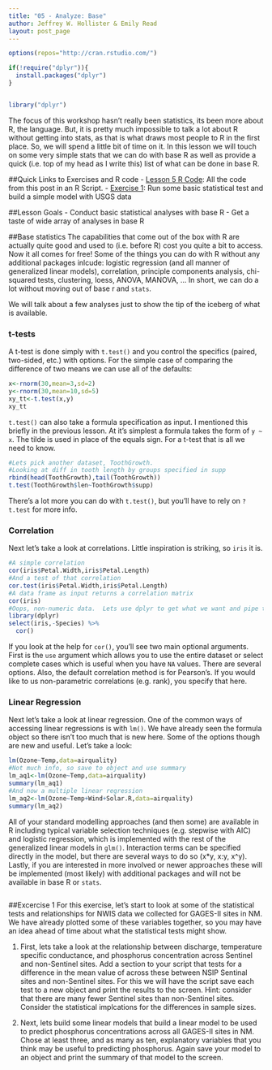 ```yaml
---
title: "05 - Analyze: Base"
author: Jeffrey W. Hollister & Emily Read
layout: post_page
---
```

```r
options(repos="http://cran.rstudio.com/")

if(!require("dplyr")){
  install.packages("dplyr")
}


library("dplyr")
```

The focus of this workshop hasn't really been statistics, its been more about R, the language.  But, it is pretty much impossible to talk a lot about R without getting into stats, as that is what draws most people to R in the first place.  So, we will spend a little bit of time on it.  In this lesson we will touch on some very simple stats that we can do with base R as well as provide a quick (i.e. top of my head as I write this) list of what can be done in base R.  

##Quick Links to Exercises and R code
- [Lesson 5 R Code](/introR/rmd_posts/2015-01-15-05-Analyze.R): All the code from this post in an R Script.
- [Exercise 1](#exercise-1): Run some basic statistical test and build a simple model with USGS data

##Lesson Goals
- Conduct basic statistical analyses with base R
- Get a taste of wide array of analyses in base R

##Base statistics
The capabilities that come out of the box with R are actually quite good and used to (i.e. before R) cost you quite a bit to access.  Now it all comes for free!  Some of the things you can do with R without any additional packages inlcude: logistic regression (and all manner of generalized linear models), correlation, principle components analysis, chi-squared tests, clustering, loess, ANOVA, MANOVA, ...  In short, we can do a lot without moving out of base r and `stats`.

We will talk about a few analyses just to show the tip of the iceberg of what is available.

### t-tests
A t-test is done simply with `t.test()` and you control the specifics (paired, two-sided, etc.) with options.  For the simple case of comparing the difference of two means we can use all of the defaults:

```r
x<-rnorm(30,mean=3,sd=2)
y<-rnorm(30,mean=10,sd=5)
xy_tt<-t.test(x,y)
xy_tt
```

`t.test()` can also take a formula specification as input. I mentioned this briefly in the previous lesson.  At it's simplest a formula takes the form of `y ~ x`.  The tilde is used in place of the equals sign.  For a t-test that is all we need to know.  

```r
#Lets pick another dataset, ToothGrowth.
#Looking at diff in tooth length by groups specified in supp
rbind(head(ToothGrowth),tail(ToothGrowth))
t.test(ToothGrowth$len~ToothGrowth$supp)
```
There's a lot more you can do with `t.test()`, but you'll have to rely on `?t.test` for more info.

### Correlation
Next let's take a look at correlations.  Little inspiration is striking, so `iris` it is.

```r
#A simple correlation
cor(iris$Petal.Width,iris$Petal.Length)
#And a test of that correlation
cor.test(iris$Petal.Width,iris$Petal.Length)
#A data frame as input returns a correlation matrix
cor(iris)
#Oops, non-numeric data.  Lets use dplyr to get what we want and pipe to cor
library(dplyr)
select(iris,-Species) %>% 
  cor()
```

If you look at the help for `cor()`, you'll see two main optional arguments.  First is the `use` argument which allows you to use the entire dataset or select complete cases which is useful when you have `NA` values.  There are several options.  Also, the default correlation method is for Pearson's.  If you would like to us non-parametric correlations (e.g. rank), you specify that here.

### Linear Regression
Next let's take a look at linear regression.  One of the common ways of accessing linear regressions is with `lm()`.  We have already seen the formula object so there isn't too much that is new here.  Some of the options though are new and useful.  Let's take a look:

```r
lm(Ozone~Temp,data=airquality)
#Not much info, so save to object and use summary
lm_aq1<-lm(Ozone~Temp,data=airquality)
summary(lm_aq1)
#And now a multiple linear regression
lm_aq2<-lm(Ozone~Temp+Wind+Solar.R,data=airquality)
summary(lm_aq2)
```

All of your standard modelling approaches (and then some) are available in R including typical variable selection techniques (e.g. stepwise with AIC) and logistic regression, which is implemented with the rest of the generalized linear models in `glm()`.  Interaction terms can be specified directly in the model, but there are several ways to do so (x*y, x:y, x^y).  Lastly, if you are interested in more involved or newer approaches these will be implemented (most likely) with additional packages and will not be available in base R or `stats`.

```r
```

##Excercise 1
For this exercise, let's start to look at some of the statistical tests and relationships for NWIS data we collected for GAGES-II sites in NM. We have already plotted some of these variables together, so you may have an idea ahead of time about what the statistical tests might show. 

1. First, lets take a look at the relationship between discharge, temperature specific conductance, and phosphorus concentration across Sentinel and non-Sentinel sites.  Add a section to your script that tests for a difference in the mean value of across these between NSIP Sentinal sites and non-Sentinel sites. For this we will have the script save each test to a new object and print the results to the screen. Hint: consider that there are many fewer Sentinel sites than non-Sentinel sites. Consider the statistical implcations for the differences in sample sizes. 

2. Next, lets build some linear models that build a linear model to be used to predict phosphorus concentrations across all GAGES-II sites in NM. Chose at least three, and as many as ten, explanatory variables that you think may be useful to predicting phosphorus. Again save your model to an object and print the summary of that model to the screen. 
